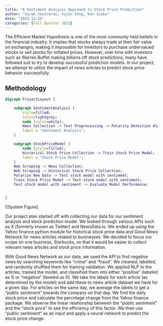 ```yaml
---
title: "A Sentiment Analysis Approach to Stock Price Prediction"
author: "Sarah Contreras, Yujun Song, Ken Isaka"
date: "2023-12-15"
categories: [Fall Quarter 2023]
---
```


The Efficient Market Hypothesis is one of the most commonly held beliefs in the financial industry. It implies that stocks always trade at their fair value on exchanges, making it impossible for investors to purchase undervalued stocks or sell stocks for inflated prices. However, over time with investors such as Warren Buffet making billions off stock predictions, many have followed suit to try to develop successful prediction models. In our project, we attempt to utilize the impact of news articles to predict stock price behavior successfully. 

## Methodology


```dot
digraph ProjectLayout {

    subgraph SentimentAnalysis {
        style=filled;
        color=lightgrey;
        node [color=white];
        News Collection -> Text Preprocessing -> Polarity Detection Algorithm -> Polarize New Data;
        label = "Sentiment Analysis";
    }

    subgraph StockPriceModel {
        node [style=filled];
        Historical Stock Price Collection -> Train Stock Price Model;
        label = "Stock Price Model";
    }
    Web Scraping -> News Collection;
    Web Scraping -> Historical Stock Price Collection;
    Polarize New Data -> Test stock model with sentiment;
    Train Stock Price Model -> Test stock model with sentiment;
    Test stock model with sentiment -> Evaluate Model Performance;


}
```
![System Figure]

Our project plan started off with collecting our data for our sentiment analysis and stock prediction model. We looked through various APIs such as X (formerly known as Twitter) and NewsData.io. We ended up using the Yahoo finance python module for historical stock price data and Good News Network for news articles related to businesses. We decided to focus our scope on one business, Starbucks, so that it would be easier to collect relevant news articles and stock price information. 

With Good News Network as our data, we used the API to find negative news by searching keywords like "crime" and "fraud". We cleaned, labelled, and randomly shuffled them for training validation. We applied NLP to the articles, trained the model, and classified them into either "positive" (labeled as 1) or "negative" (laveled as 0). We take the labels for each article (as determined by the model) and add these to news article dataset we have for a given day. For articles on the same day, we average the labels to get a "public sentiment" towards the company on that day. We find the daily stock price and calculate the percntage change from the Yahoo finance package. We observe the linear relationship between the "public sentiment" and the "stock price" to see the efficiency of this factor. We then use "public sentiment" as an input and apply a neural network to predict the stock price change. 



